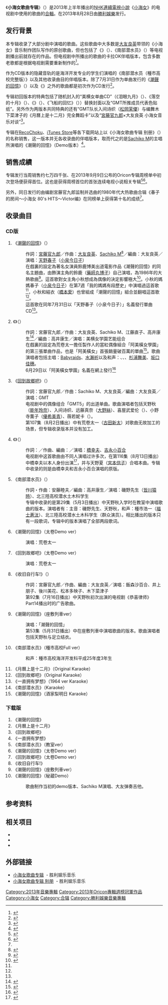 {{Infobox Album
| Name           = 小海女歌曲专辑
| Type           = [[合辑|合辑]]
| Artist         = 《[[小海女|小海女]]》
| Released       = 2013年8月28日
| Recorded       = 2013年<br />{{JPN}}
| Genre          = [[J-POP|J-POP]]<br/>偶像歌曲
| Length         = 47分21秒（CD版）<br/>27分58秒（下载版）
| Label          = [[勝利娛樂|勝利娛樂]]
| Reviews        =
| Chart position = *专辑周榜第1名（[[Oricon公信榜|Oricon]]）
* 2013年8月专辑月榜第3名（Oricon）
* 2013年9月专辑月榜第8名（Oricon）
* 2013年专辑年榜第35名（Oricon）
| Certification  = *金唱片（[[日本唱片協会|日本唱片協会]]）<ref>{{Cite web|url=http://www.riaj.or.jp/f/data/cert/gd.html|language=ja|script-title=ja:一般社団法人 日本レコード協会|accessdate=2013-09-10|publisher=RIAJ|archive-date=2015-11-05|archive-url=https://web.archive.org/web/20151105010738/http://www.riaj.or.jp/f/data/cert/gd.html|dead-url=no}}</ref>
| Producer       = [[大友良英|大友良英]]
| Last album     =
| This album     =
| Next album     =
| Misc           =
}}
《'''小海女歌曲专辑'''》（{{lang-ja|あまちゃん 歌のアルバム}}）是2013年上半年播出的[[日本放送協會|NHK]][[連續電視小說|連續電視小說]]《[[小海女|小海女]]》的电视剧中使用的歌曲的[[合輯|合輯]]。在2013年8月28日由[[勝利娛樂|勝利娛樂]]发行。

== 发行背景 ==
本专辑收录了大部分剧中演唱的歌曲。这些歌曲中大多数是[[大友良英|大友良英]]带领的《小海女》音乐制作团队写作的原创歌曲，但也包括了《{{link-ja|一直拥有梦想|いつでも夢を}}》（{{lang|ja|いつでも夢を}}）、《南部潜水员》（{{lang|ja|南部ダイバー}}）等电视剧播出前就存在的作品。但电视剧中所播出的歌曲的卡拉OK伴唱版本，包含多数老歌都是根据电视剧需要重新制作的<ref>{{Cite web|url=http://d.hatena.ne.jp/otomojamjam/20130418|language=ja|script-title=ja:あまちゃん音楽マメ知識(2〜3週)とフライング情報|accessdate=2013-09-08|author=大友良英|date=2013-04-18|work=大友良英的JAMJAM日記|archive-date=2013-07-09|archive-url=https://web.archive.org/web/20130709191505/http://d.hatena.ne.jp/otomojamjam/20130418|dead-url=no}}</ref>。

作为CD版本的隐藏音轨的是{{link-ja|岩手县立種市高等学校|岩手県立種市高等学校}}海洋开发专业的学生们演唱的《南部潜水员（種市高校完整版）》以及其他收录曲目的伴唱版本。除了7月31日作为单曲发行的《[[潮聲的回憶|潮聲的回憶]]》（{{lang|ja|潮騒のメモリー}}）以及《{{link-ja|一直拥有梦想|いつでも夢を}}》之外的歌曲都是初次作为CD发行<ref>{{Cite web|url=http://tower.jp/article/news/2013/08/07/n01/|language=ja|script-title=ja:潮騒のメモリーズからGMTまで!　『あまちゃん 歌のアルバム』発売決定|accessdate=2016-11-28|date=2013-08-07|work=[[淘儿唱片|淘儿唱片]]|archive-date=2016-04-05|archive-url=https://web.archive.org/web/20160405093252/http://tower.jp/article/news/2013/08/07/n01|dead-url=no}}</ref>。

专辑初回版本的特典包括了随机封入的“美横女单曲CD”（《泪眼九月》（{{lang|ja|涙目セプテンバー}}）、《落空的十月》（{{lang|ja|空回りオクトーバー}}）、《{{link-ja|月曆上是十二月|暦の上ではディセンバー}}》（{{lang|ja|暦の上ではディセンバー}}）、《飞船的回忆》（{{lang|ja|宇宙船リメンバー}}））替换封面以及“GMT所推成员代表色贴纸”。另外作为两版本共同特典的还有“GMT队长入间诗织（[[松岡茉優|松岡茉優]]）与编舞木下菜津子的《月曆上是十二月》完全舞蹈卡”以及“[[宮藤官九郎|宮藤官九郎]]×大友良英 小海女音乐对谈”<ref>{{Cite web|url=http://www.oricon.co.jp/news/2027348/full/|language=ja|script-title=ja:『あまちゃん』人気劇中歌がアルバム化 「潮騒のメモリー」など全15曲収録|accessdate=2016-11-28|date=2013-08-07|work=Oricon|archive-date=2016-11-28|archive-url=https://web.archive.org/web/20161128195651/http://www.oricon.co.jp/news/2027348/full/|dead-url=no}}</ref>。

专辑在[[RecoChoku|RecoChoku]]、[[iTunes_Store|iTunes Store]]等各下载网站上以《小海女歌曲专辑 别册》（{{lang|ja|あまちゃん 歌のアルバム 別冊}}）的名称销售，这一版本并无各收录曲的伴唱版本，取而代之的是[[Sachiko_M|Sachiko M]]的主唱所演唱的《潮聲的回憶》（Demo版本）<ref>{{Cite web|url=https://itunes.apple.com/jp/album/id692723158|language=ja|script-title=ja:あまちゃん 歌のアルバム 別冊|accessdate=2016-11-28|work=[[iTunes_Store|iTunes Store]]|archive-date=2016-11-29|archive-url=https://web.archive.org/web/20161129021031/https://itunes.apple.com/jp/album/id692723158|dead-url=no}}{{Cite web|url=http://recochoku.jp/album/A34111471/|language=ja|script-title=ja:あまちゃん 歌のアルバム 別冊|accessdate=2016-11-28|work=[[RecoChoku|RecoChoku]]|archive-date=2018-03-16|archive-url=https://web.archive.org/web/20180316152539/http://recochoku.jp/album/A34111471/|dead-url=no}}</ref>。

== 销售成績 ==
专辑发行当周销售约七万四千张、在2013年9月9日公布的Oricon专辑周榜单中初次登场便获得首位。这也是获得周榜首位的首张连续电视小说相关专辑<ref name="oricon_20130903">{{Cite web|url=http://www.oricon.co.jp/news/music/2028248/full/|language=ja|script-title=ja:【オリコン】『あまちゃん』劇中歌集、朝ドラ史上初1位！|accessdate=2013-09-03|publisher=ORICON STYLE|archive-date=2013-10-11|archive-url=https://web.archive.org/web/20131011175825/http://www.oricon.co.jp/news/music/2028248/full/|dead-url=no}}</ref><ref>{{Cite web|url=http://www.oricon.co.jp/entertainment/special/page/724/2/|language=ja|script-title=ja:「あまちゃん」総決算特集|accessdate=2013-10-02|date=2013-09-27|work=ORICON STYLE|publisher=[[Oricon|Oricon]]|archive-date=2013-10-03|archive-url=https://web.archive.org/web/20131003001625/http://www.oricon.co.jp/entertainment/special/page/724/2/|dead-url=no}}</ref>。

另外，同日发行的由编剧宮藤官九郎监制并选曲的1980年代大热歌曲合辑《春子的房间～小海女 80's HITS～Victor编》在同榜单上获得第十名的成绩<ref name="oricon 20130903"/>。

== 收录曲目 ==
=== CD版 ===
# 《[[潮聲的回憶|潮聲的回憶]]》（{{lang|ja|潮騒のメモリー}}）
#: 作詞：[[宮藤官九郎|宮藤官九郎]]／作曲：[[大友良英|大友良英]]、[[Sachiko_M|Sachiko M]]<ref name="nhk130513">{{cite web |url=http://www1.nhk.or.jp/amachan/rel/0513.html |language=ja |script-title=ja:あまちゃん“挿入歌”完成！ |publisher=[[日本放送協會|NHK]] |date=2013-05-13 |accessdate=2013-08-12 |deadurl=yes |archiveurl=https://web.archive.org/web/20130522085430/http://www1.nhk.or.jp/amachan/rel/0513.html |archivedate=2013-05-22 }}</ref>／編曲：大友良英／演唱：[[小海女角色列表|天野春子]]（[[小泉今日子|小泉今日子]]）
#: 在戲裏的設定為著名女演員鈴鹿博美出道電影作品《潮聲的回憶》的同名主題曲，由飾演主角的鈴鹿（[[藥師丸博子|藥師丸博子]]）自己演唱，為1986年的大熱歌曲<ref name="oricon130513">{{cite web |url=http://www.oricon.co.jp/news/entertainment/2026803/full/ |language=ja |script-title=ja:小泉今日子歌う朝ドラ『あまちゃん』挿入歌がCD化 |publisher=[[Oricon|Oricon]] |date=2013-07-20 |accessdate=2013-08-13 |archive-date=2013-08-01 |archive-url=https://web.archive.org/web/20130801090409/http://www.oricon.co.jp/news/entertainment/2026803/full/ |dead-url=no }}</ref>。這首歌對女主角小秋想成為偶像的決定影響極大<ref name="mantan130513">{{cite web |url=http://mantan-web.jp/2013/05/13/20130512dog00m200022000c.html |language=ja |script-title=ja:小泉今日子 ： 「あまちゃん」挿入歌を全力歌唱　「17歳のマーメイドな気分で歌いました」 |work=MANTANWEB |publisher=[[每日新聞|每日新聞]] |date=2013-05-13 |accessdate=2013-08-13 |archive-date=2013-07-22 |archive-url=https://web.archive.org/web/20130722182319/http://mantan-web.jp/2013/05/13/20130512dog00m200022000c.html |dead-url=no }}</ref>。小秋的媽媽春子（[[小泉今日子|小泉今日子]]）在第7週「我的媽媽有段歷史」中演唱過這首歌<ref name="mantan130513" />，小秋和結衣（[[橋本愛|橋本愛]]）也曾組成「潮聲的回憶」組合並翻唱這首歌<ref name="oricon130513" />。
#: 這首歌在同年7月31日以「天野春子（小泉今日子）」名義發行單曲CD<ref name="oricon130513" />。
# 《{{link-ja|月曆上是十二月|暦の上ではディセンバー}}》（{{lang|ja|暦の上ではディセンバー}}）
#: 作詞：宮藤官九郎／作曲：大友良英、Sachiko M、江藤直子、高井康生<ref>{{cite web |url=http://www1.nhk.or.jp/amachan/rel/0628.html |language=ja |script-title=ja:新たな挿入歌完成! |publisher=[[日本放送協會|NHK]] |date=2013-06-28 |accessdate=2013-08-12 |deadurl=yes |archiveurl=https://web.archive.org/web/20130723055927/http://www1.nhk.or.jp/amachan/rel/0628.html |archivedate=2013-07-23 }}</ref>／編曲：高井康生／演唱：美横女学園艺能组合
#: 在戲裏的設定為荒卷太一擔任製作人的當紅偶像組合「阿美橫女學園」的第三張單曲作品，也是「阿美橫女」首張銷量破百萬的單曲<ref>{{cite web |url=http://www1.nhk.or.jp/amachan/heartful/producer.html |language=ja |script-title=ja:Office Heartful |publisher=[[日本放送協會|NHK]] |date= |accessdate=2013-08-13 |deadurl=yes |archiveurl=https://web.archive.org/web/20130724094505/http://www1.nhk.or.jp/amachan/heartful/producer.html |archivedate=2013-07-24 }}</ref>。歌曲演唱者包括主唱：[[Babyraids_Japan|Babyraids]]、[[水瀨祈|水瀨祈]]以及和声：{{link-ja|幸映|幸映}}、{{link-ja|下垣真香|下垣真香}}、{{link-ja|野中葵|野中葵}}、[[杉浦舞美|杉浦舞美]]、[[坂口佳穗|坂口佳穗]]。
#: 6月29日以「阿美橫女學園」名義在網上發行<ref>{{cite web |url=http://natalie.mu/music/news/93916 |language=ja |script-title=ja:“アメ女”による「あまちゃん」新挿入歌、本日配信スタート |publisher=[[Natalie_(網站)|Natalie]] |date=2013-06-29 |accessdate=2013-08-13 |archive-date=2013-09-21 |archive-url=https://web.archive.org/web/20130921055349/http://natalie.mu/music/news/93916 |dead-url=no }}</ref>
# 《[[回到故鄉吧|回到故鄉吧]]》（{{lang|ja|地元に帰ろう}}）
#: 作詞：宮藤官九郎／作曲：Sachiko M、大友良英／編曲：大友良英／演唱：GMT
#: 电视剧中的偶像组合「GMT5」的出道单曲。歌曲演唱者包括天野秋（[[能年玲奈|能年玲奈]]）、入间诗织、远藤真奈（[[大野絲|大野絲]]）、喜屋武爱伦（{{link-ja|藏下穗波|蔵下穂波}}）、小野寺薫子（[[優希美青|優希美青]]）、薇若妮卡（{{link-ja|齊藤安里奈|斎藤アリーナ}}）。
#: 第107集（8月2日播出）中有荒卷太一（[[古田新太|古田新太]]）对歌曲无故加工的场景，但专辑收录版本并没有加工。
# 《{{link-ja|一直拥有梦想|いつでも夢を}}》（{{lang|ja|いつでも夢を}}）
#: 作詞：{{link-ja|佐伯孝夫|佐伯孝夫}}／作曲、編曲：{{link-ja|吉田正|吉田正}}／演唱：[[橋幸夫|橋幸夫]]、[[吉永小百合|吉永小百合]]
#: 电视剧中这首歌曲由不同人演唱过许多次，在第116集（8月13日播出）中橋幸夫以本人身份出演<ref>{{cite web |url=http://www.oricon.co.jp/news/movie/2027456/full/ |language=ja |script-title=ja:【あまちゃん】橋幸夫、本人役でゲスト出演「いつでも夢を」を歌唱 |publisher=[[Oricon|Oricon]] |date=2013-08-09 |accessdate=2013-08-09 |archive-date=2013-08-14 |archive-url=https://web.archive.org/web/20130814024229/http://www.oricon.co.jp/news/movie/2027456/full |dead-url=no }}</ref>，并与天野夏（[[宮本信子|宮本信子]]）合唱本曲。专辑中收录的则是由橋幸夫和吉永小百合演唱的原版。
# 《南部潜水员》（{{lang|ja|南部ダイバー}}）
#: 作詞・作曲：安藤睦夫／編曲：高井康生／演唱：磯野先生（[[皆川猿時|皆川猿時]]）、北三陸高校潜水土木科学生</ref>
#: 专辑中收录的是第29集（5月3日播出）中天野秋入学时在教室中演唱歌曲的版本。演唱者有：主音：磯野先生、天野秋，和声：種市浩一（[[福士蒼汰|福士蒼汰]]）、北三陸高校潜水土木科学生（群众演员）。相比播出的版本只有一段歌词，专辑中的版本演唱了全部两段歌词。
# 《潮聲的回憶》（太卷Demo ver）
#: 演唱：荒卷太一
# 《回到故鄉吧》（太卷Demo ver）
#: 演唱：荒卷太一
# 《收旧自行车!》（{{lang|ja|いらないバイク買い取るぞう!}}）
#: 作詞：宮藤官九郎／作曲、編曲：大友良英／演唱：飯森沙百合、井上朋子、後川美花、松本多映子、木下菜津子
#: 第92集（7月16日播出）中天野秋初次出演的电视剧《恭喜律师》Part14播出时的广告歌曲。
# 《潮聲的回憶》（座敷列車ver）
#: 演唱：「潮聲的回憶」
#: 第53集（5月31日播出）中在座敷列車中演唱歌曲的版本。歌曲演唱者包括天野秋与足立结衣。
# 《南部潜水员》（種市高校Full ver）
#: 和声：種市高校海洋开发科平成25年度3年生
# 《月曆上是十二月》（Original Karaoke）
# 《回到故鄉吧》（Original Karaoke）
# 《一直拥有梦想》（1964 ver Karaoke）
# 《南部潜水员》（Karaoke）
# 《潮聲的回憶》（酒家梨明日 Karaoke）

=== 下载版 ===
# 《潮聲的回憶》
# 《月曆上是十二月》
# 《回到故鄉吧》
# 《一直拥有梦想》
# 《南部潜水员》（教室ver）
# 《潮聲的回憶》（太卷Demo ver）
# 《回到故鄉吧》（太卷Demo ver）
# 《收旧自行车!》
# 《潮聲的回憶》（座敷列車ver）
# 《潮聲的回憶》（秘蔵Demo）
#: 歌曲制作当初的demo版本、Sachiko M演唱、大友弹奏吉他。

== 参考资料 ==
{{Reflist}}

== 相关项目 ==
* {{link-ja|《小海女》的音乐|あまちゃんの音楽}}
* {{link-ja|晨间小说连续剧“小海女”原声带|連続テレビ小説「あまちゃん」オリジナル・サウンドトラック}}
* {{link-ja|春子的房间～小海女 80's HITS～|春子の部屋〜あまちゃん 80's HITS〜}}

== 外部链接 ==
* [http://www.jvcmusic.co.jp/-/Discography/A010090/VICL-64071.html 小海女歌曲专辑] {{Wayback|url=http://www.jvcmusic.co.jp/-/Discography/A010090/VICL-64071.html |date=20170503205517 }} - 胜利娱乐音乐
* [http://www.jvcmusic.co.jp/-/Discography/A010090/VEATP-31213.html 小海女歌曲专辑 别册] {{Wayback|url=http://www.jvcmusic.co.jp/-/Discography/A010090/VEATP-31213.html |date=20160307154312 }} - 胜利娱乐音乐
{{Oricon專輯週榜冠軍_(2013年)|2013年9月9日}}
[[Category:2013年音樂專輯|Category:2013年音樂專輯]]
[[Category:2013年Oricon專輯週榜冠軍作品|Category:2013年Oricon專輯週榜冠軍作品]]
[[Category:小海女|Category:小海女]]
[[Category:合辑|Category:合辑]]
[[Category:勝利娛樂音樂專輯|Category:勝利娛樂音樂專輯]]